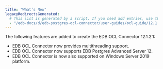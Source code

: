 ```yaml
---
title: "What’s New"
legacyRedirectsGenerated:
  # This list is generated by a script. If you need add entries, use the `legacyRedirects` key.
  - "/edb-docs/d/edb-postgres-ocl-connector/user-guides/ocl-guide/12.1.2.1/whats_new.html"
---
```


<div id="whats_new" class="registered_link"></div>

The following features are added to create the EDB OCL Connector 12.1.2.1:

- EDB OCL Connector now provides multithreading support.
- EDB OCL Connector now supports EDB Postgres Advanced Server 12.
- EDB OCL Connector is now also supported on Windows Server 2019 platform.